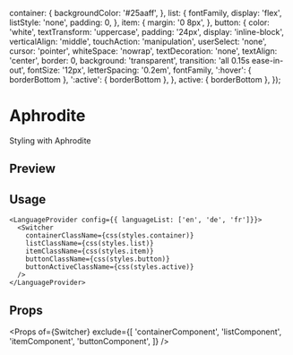 


  container: {
    backgroundColor: '#25aaff',
  },
  list: {
    fontFamily,
    display: 'flex',
    listStyle: 'none',
    padding: 0,
  },
  item: {
    margin: '0 8px',
  },
  button: {
    color: 'white',
    textTransform: 'uppercase',
    padding: '24px',
    display: 'inline-block',
    verticalAlign: 'middle',
    touchAction: 'manipulation',
    userSelect: 'none',
    cursor: 'pointer',
    whiteSpace: 'nowrap',
    textDecoration: 'none',
    textAlign: 'center',
    border: 0,
    background: 'transparent',
    transition: 'all 0.15s ease-in-out',
    fontSize: '12px',
    letterSpacing: '0.2em',
    fontFamily,
    ':hover': { borderBottom },
    ':active': { borderBottom },
  },
  active: { borderBottom },
});

<Meta title="Examples/styling/aphrodite" />

# Aphrodite

Styling with Aphrodite

## Preview

<Preview withSource="none">
  <LanguageProvider config={{ languageList: ['en', 'de', 'fr']}}>
    <Switcher
      containerClassName={css(styles.container)}
      listClassName={css(styles.list)}
      itemClassName={css(styles.item)}
      buttonClassName={css(styles.button)}
      buttonActiveClassName={css(styles.active)}
    />
  </LanguageProvider>
</Preview>

## Usage

```tsx
<LanguageProvider config={{ languageList: ['en', 'de', 'fr']}}>
  <Switcher
    containerClassName={css(styles.container)}
    listClassName={css(styles.list)}
    itemClassName={css(styles.item)}
    buttonClassName={css(styles.button)}
    buttonActiveClassName={css(styles.active)}
  />
</LanguageProvider>
```

## Props

<Props
  of={Switcher}
  exclude={[
    'containerComponent',
    'listComponent',
    'itemComponent',
    'buttonComponent',
  ]}
/>
